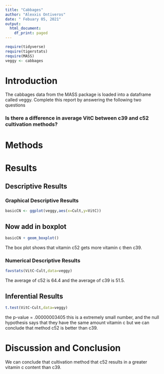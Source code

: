 ```yaml
---
title: "Cabbages"
author: "Alexxis Ontiveros"
date: " Febuary 05, 2021"
output:
  html_document:
    df_print: paged
---
```


```r
require(tidyverse)
require(tigerstats)
require(MASS)
veggy <- cabbages
```

# Introduction

<!--In this section you explain what you are trying to show.  Where did the data come from?  What is the research or other question you are trying to answer?!-->
 The cabbages data from the MASS package is loaded into a dataframe called veggy. Complete this report by answering the following two questions  
 
### Is there a difference in average VitC between c39 and c52 cultivation methods?  

# Methods

<!--Decide on your methods:  use "variable analysis" or other appropriate descriptors.  Make sure to choose at least one graphical method and at least one numerical method.!-->

# Results

<!--Divide this section into two sub-sections:  One for your descriptive  results and one for your inferential results.!-->

## Descriptive Results

### Graphical Descriptive Results

<!--Graphical results here.  Make sure to show your code.  Provide appropriate labels for axes, giving units if possible, and provide a good title for the graph, too.  Use the graphical results to describe the patterns if any that exist in the data as focused toward the research question!-->

```r
basicCN <- ggplot(veggy,aes(x=Cult,y=VitC))
```
## Now add in boxplot

```r
basicCN + geom_boxplot()
```
   
 The box plot shows that vitamin c52 gets more vitamin c then c39. 


### Numerical Descriptive Results

```r
favstats(VitC~Cult,data=veggy)
```
  
The average of c52 is 64.4 and the average of c39 is 51.5.

<!--Numerical results go here. Use the numerical results to describe the patterns if any that exist in the data as focused toward the research question!-->

## Inferential Results

```r
t.test(VitC~Cult,data=veggy)
```
  
the p-value = .00000003405 this is a extremely small number, and the null hypothesis says that they have the same amount vitamin c but we can conclude that method c52 is better than c39.
<!--State hypothesis clearly.  Make sure your discussion of the inferential test covers all the aspects that the test output produces, such as test statistic, p-value etc.  Make a decision about the null hypothesis, explain the assumptions on which the selected test/procedure was based, and why the chosen procedure satisfys the assumptions and is appropriate to answer the research question!-->


# Discussion and Conclusion
<!--Discussion and conclusion here.  If you found a relationship be sure to consider whether the relationship occurs because one of the variavbles causes the other, or whether they perhasps are related for some other reason.  Watch the chapter 6 videos from the GeorgeTown videos collection.!-->
  
We can conclude that cultivation method that c52 results in a greater vitamin c content than c39.